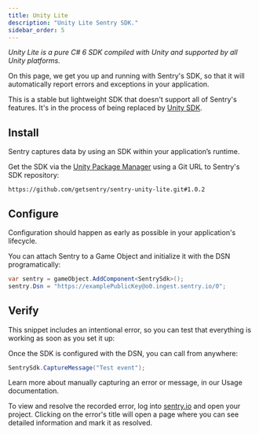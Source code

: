 ```yaml
---
title: Unity Lite
description: "Unity Lite Sentry SDK."
sidebar_order: 5
---
```


_Unity Lite is a pure C# 6 SDK compiled with Unity and supported by all Unity platforms._

On this page, we get you up and running with Sentry's SDK, so that it will automatically report errors and exceptions in your application.

<Note>

This is a stable but lightweight SDK that doesn't support all of Sentry's features. It's in the process of being replaced by [Unity SDK](/platforms/unity).

</Note>

<PlatformContent includePath="framework-list" />

## Install

Sentry captures data by using an SDK within your application’s runtime.

Get the SDK via the [Unity Package Manager](https://docs.unity3d.com/Manual/upm-ui-giturl.html) using a Git URL to Sentry's SDK repository:

```
https://github.com/getsentry/sentry-unity-lite.git#1.0.2
```

## Configure

Configuration should happen as early as possible in your application's lifecycle.

You can attach Sentry to a Game Object and initialize it with the DSN programatically:

```C#
var sentry = gameObject.AddComponent<SentrySdk>();
sentry.Dsn = "https://examplePublicKey@o0.ingest.sentry.io/0";
```

## Verify

This snippet includes an intentional error, so you can test that everything is working as soon as you set it up:

Once the SDK is configured with the DSN, you can call from anywhere:

```csharp
SentrySdk.CaptureMessage("Test event");
```

<Note>

Learn more about manually capturing an error or message, in our <PlatformLink to="/usage/">Usage documentation</PlatformLink>.

</Note>

To view and resolve the recorded error, log into [sentry.io](https://sentry.io) and open your project. Clicking on the error's title will open a page where you can see detailed information and mark it as resolved.

